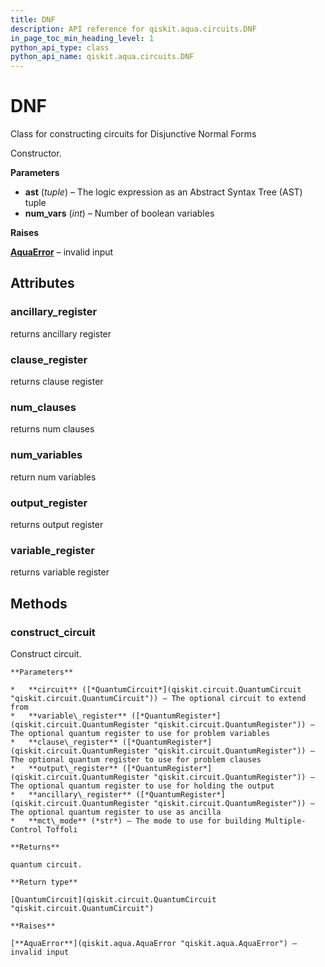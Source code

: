 ```yaml
---
title: DNF
description: API reference for qiskit.aqua.circuits.DNF
in_page_toc_min_heading_level: 1
python_api_type: class
python_api_name: qiskit.aqua.circuits.DNF
---
```


# DNF

<Class id="qiskit.aqua.circuits.DNF" isDedicatedPage={true} github="https://github.com/qiskit-community/qiskit-aqua/tree/stable/0.7/qiskit/aqua/circuits/boolean_logical_circuits.py" signature="DNF(ast, num_vars=None)" modifiers="class">
  Class for constructing circuits for Disjunctive Normal Forms

  Constructor.

  **Parameters**

  *   **ast** (*tuple*) – The logic expression as an Abstract Syntax Tree (AST) tuple
  *   **num\_vars** (*int*) – Number of boolean variables

  **Raises**

  [**AquaError**](qiskit.aqua.AquaError "qiskit.aqua.AquaError") – invalid input

  ## Attributes

  <span id="dnf-ancillary-register" />

  ### ancillary\_register

  <Attribute id="qiskit.aqua.circuits.DNF.ancillary_register">
    returns ancillary register
  </Attribute>

  <span id="dnf-clause-register" />

  ### clause\_register

  <Attribute id="qiskit.aqua.circuits.DNF.clause_register">
    returns clause register
  </Attribute>

  <span id="dnf-num-clauses" />

  ### num\_clauses

  <Attribute id="qiskit.aqua.circuits.DNF.num_clauses">
    returns num clauses
  </Attribute>

  <span id="dnf-num-variables" />

  ### num\_variables

  <Attribute id="qiskit.aqua.circuits.DNF.num_variables">
    return num variables
  </Attribute>

  <span id="dnf-output-register" />

  ### output\_register

  <Attribute id="qiskit.aqua.circuits.DNF.output_register">
    returns output register
  </Attribute>

  <span id="dnf-variable-register" />

  ### variable\_register

  <Attribute id="qiskit.aqua.circuits.DNF.variable_register">
    returns variable register
  </Attribute>

  ## Methods

  <span id="dnf-construct-circuit" />

  ### construct\_circuit

  <Function id="qiskit.aqua.circuits.DNF.construct_circuit" signature="DNF.construct_circuit(circuit=None, variable_register=None, clause_register=None, output_register=None, ancillary_register=None, mct_mode='basic')">
    Construct circuit.

    **Parameters**

    *   **circuit** ([*QuantumCircuit*](qiskit.circuit.QuantumCircuit "qiskit.circuit.QuantumCircuit")) – The optional circuit to extend from
    *   **variable\_register** ([*QuantumRegister*](qiskit.circuit.QuantumRegister "qiskit.circuit.QuantumRegister")) – The optional quantum register to use for problem variables
    *   **clause\_register** ([*QuantumRegister*](qiskit.circuit.QuantumRegister "qiskit.circuit.QuantumRegister")) – The optional quantum register to use for problem clauses
    *   **output\_register** ([*QuantumRegister*](qiskit.circuit.QuantumRegister "qiskit.circuit.QuantumRegister")) – The optional quantum register to use for holding the output
    *   **ancillary\_register** ([*QuantumRegister*](qiskit.circuit.QuantumRegister "qiskit.circuit.QuantumRegister")) – The optional quantum register to use as ancilla
    *   **mct\_mode** (*str*) – The mode to use for building Multiple-Control Toffoli

    **Returns**

    quantum circuit.

    **Return type**

    [QuantumCircuit](qiskit.circuit.QuantumCircuit "qiskit.circuit.QuantumCircuit")

    **Raises**

    [**AquaError**](qiskit.aqua.AquaError "qiskit.aqua.AquaError") – invalid input
  </Function>
</Class>

